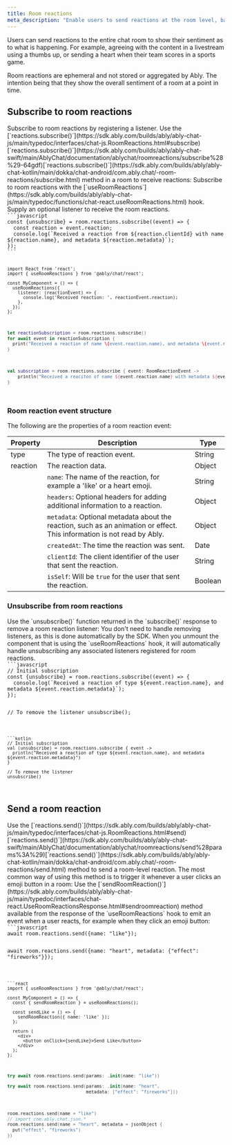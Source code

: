 ```yaml
---
title: Room reactions
meta_description: "Enable users to send reactions at the room level, based on what is happening in your application, such as a goal being scored in your livestream."
---
```


Users can send reactions to the entire chat room to show their sentiment as to what is happening. For example, agreeing with the content in a livestream using a thumbs up, or sending a heart when their team scores in a sports game.

Room reactions are ephemeral and not stored or aggregated by Ably. The intention being that they show the overall sentiment of a room at a point in time.

## Subscribe to room reactions <a id="subscribe"/>

<If lang="javascript,swift,kotlin">
Subscribe to room reactions by registering a listener. Use the <If lang="javascript">[`reactions.subscribe()`](https://sdk.ably.com/builds/ably/ably-chat-js/main/typedoc/interfaces/chat-js.RoomReactions.html#subscribe)</If><If lang="swift">[`reactions.subscribe()`](https://sdk.ably.com/builds/ably/ably-chat-swift/main/AblyChat/documentation/ablychat/roomreactions/subscribe%28%29-64gdf)</If><If lang="kotlin">[`reactions.subscribe()`](https://sdk.ably.com/builds/ably/ably-chat-kotlin/main/dokka/chat-android/com.ably.chat/-room-reactions/subscribe.html)</If> method in a room to receive reactions:
</If>

<If lang="react">
Subscribe to room reactions with the [`useRoomReactions`](https://sdk.ably.com/builds/ably/ably-chat-js/main/typedoc/functions/chat-react.useRoomReactions.html) hook. Supply an optional listener to receive the room reactions.
</If>

<Code>
```javascript
const {unsubscribe} = room.reactions.subscribe((event) => {
  const reaction = event.reaction;
  console.log(`Received a reaction from ${reaction.clientId} with name ${reaction.name}, and metadata ${reaction.metadata}`);
});
```

```react
import React from 'react';
import { useRoomReactions } from '@ably/chat/react';

const MyComponent = () => {
  useRoomReactions({
    listener: (reactionEvent) => {
      console.log('Received reaction: ', reactionEvent.reaction);
    },
  });
};
```

```swift
let reactionSubscription = room.reactions.subscribe()
for await event in reactionSubscription {
  print("Received a reaction of name \(event.reaction.name), and metadata \(event.reaction.metadata)")
}
```

```kotlin
val subscription = room.reactions.subscribe { event: RoomReactionEvent ->
    println("Received a reaciton of name ${event.reaction.name} with metadata ${event.reaction.metadata}")
}
```
</Code>

### Room reaction event structure <a id="structure"/>

The following are the properties of a room reaction event:

| Property | Description | Type |
| -------- | ----------- | ---- |
| type | The type of reaction event. | String |
| reaction | The reaction data. | Object |
| | `name`: The name of the reaction, for example a 'like' or a heart emoji. | String |
| | `headers`: Optional headers for adding additional information to a reaction. | Object |
| | `metadata`: Optional metadata about the reaction, such as an animation or effect. This information is not read by Ably. | Object |
| | `createdAt`: The time the reaction was sent. | Date |
| | `clientId`: The client identifier of the user that sent the reaction. | String |
| | `isSelf`: Will be `true` for the user that sent the reaction. | Boolean |

### Unsubscribe from room reactions <a id="unsubscribe"/>

<If lang="javascript,kotlin">
Use the `unsubscribe()` function returned in the `subscribe()` response to remove a room reaction listener:
</If>

<If lang="swift">
You don't need to handle removing listeners, as this is done automatically by the SDK.
</If>

<If lang="react">
When you unmount the component that is using the `useRoomReactions` hook, it will automatically handle unsubscribing any associated listeners registered for room reactions.
</If>

<If lang="javascript,kotlin">
<Code>
```javascript
// Initial subscription
const {unsubscribe} = room.reactions.subscribe((event) => {
  console.log(`Received a reaction of type ${event.reaction.name}, and metadata ${event.reaction.metadata}`);
});

// To remove the listener
unsubscribe();
```

```kotlin
// Initial subscription
val (unsubscribe) = room.reactions.subscribe { event ->
  println("Received a reaction of type ${event.reaction.name}, and metadata ${event.reaction.metadata}")
}

// To remove the listener
unsubscribe()
```
</Code>
</If>

## Send a room reaction <a id="send"/>

<If lang="javascript,swift,kotlin">
Use the <If lang="javascript">[`reactions.send()`](https://sdk.ably.com/builds/ably/ably-chat-js/main/typedoc/interfaces/chat-js.RoomReactions.html#send)</If><If lang="swift">[`reactions.send()`](https://sdk.ably.com/builds/ably/ably-chat-swift/main/AblyChat/documentation/ablychat/roomreactions/send%28params%3A%29)</If><If lang="kotlin">[`reactions.send()`](https://sdk.ably.com/builds/ably/ably-chat-kotlin/main/dokka/chat-android/com.ably.chat/-room-reactions/send.html)</If> method to send a room-level reaction. The most common way of using this method is to trigger it whenever a user clicks an emoji button in a room:
</If>

<If lang="react">
Use the [`sendRoomReaction()`](https://sdk.ably.com/builds/ably/ably-chat-js/main/typedoc/interfaces/chat-react.UseRoomReactionsResponse.html#sendroomreaction) method available from the response of the `useRoomReactions` hook to emit an event when a user reacts, for example when they click an emoji button:
</If>

<Code>
```javascript
await room.reactions.send({name: "like"});

await room.reactions.send({name: "heart", metadata: {"effect": "fireworks"}});
```

```react
import { useRoomReactions } from '@ably/chat/react';

const MyComponent = () => {
  const { sendRoomReaction } = useRoomReactions();

  const sendLike = () => {
    sendRoomReaction({ name: 'like' });
  };

  return (
    <div>
      <button onClick={sendLike}>Send Like</button>
    </div>
  );
};
```

```swift
try await room.reactions.send(params: .init(name: "like"))

try await room.reactions.send(params: .init(name: "heart",
                              metadata: ["effect": "fireworks"]))
```

```kotlin
room.reactions.send(name = "like")
// import com.ably.chat.json.*
room.reactions.send(name = "heart", metadata = jsonObject {
  put("effect", "fireworks")
})
```
</Code>
